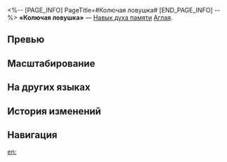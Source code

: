 <%-- [PAGE_INFO]
PageTitle=#Колючая ловушка#
[END_PAGE_INFO] --%>
{{Навык Инфобокс
|Название         = Колючая ловушка
|Изображение      = Навык Колючая ловушка.png
|Персонаж         = Аглая
|Тип              = Навык духа памяти
|Тэг              = Взрывная атака
|УронСтойк        = 10 (основная цель)<br />5
|ЭнергияГен       = 10
|Энергия          = 
|Длительность     = 
|Описание         = Наносит выбранному противнику электрический урон, равный {{Цвет|Выделенный|55%—121%}} от силы атаки Швеи, и электрический урон соседним целям, равный {{Цвет|Выделенный|33%—72,6%}} от силы атаки Швеи.
|Свойство1        = 
|Масштабирование1 = 
}}
'''«Колючая ловушка»''' — [[Навык духа памяти]] [[Аглая]].

==Превью==
{{Превью
|Файл = Колючая ловушка Превью
}}

==Масштабирование==
{{Масштабирование навыка|тип=Навык духа памяти
|55%;66%;77%;88%;99%;110%;121%;132%;143%;154%
|33%;39.6%;46.2%;52.8%;59.4%;66%;72.6%;79.2%;85.8%;92.4%
}}

==На других языках==
{{На других языках
|en   = Thorned Snare
|zhs  = 刺纹之陷
|zht  = 刺紋之陷
|ja   = サイフォスの{{Rubi|罠|わな}}
|ko   = 정곡을 찌르는 함정
|es   = Trampa punzante
|fr   = Piège de couture
|ru   = Колючая ловушка
|th   = Thorned Snare
|vi   = Bẫy Gai
|de   = Dornige Falle
|id   = Thorned Snare
|pt   = Armadilha de Espinhos
}}

==История изменений==
{{История изменений|3.5}}

==Навигация==
{{Навык Навбокс|Аглая}}

[[en:]]